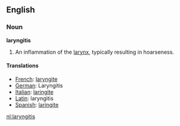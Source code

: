 ==English==

===Noun===
'''laryngitis'''

#An inflammation of the [[larynx]], typically resulting in hoarseness.

====Translations====
*[[French]]: [[laryngite]]
*[[German]]: Laryngitis
*[[Italian]]: [[laringite]]
*[[Latin]]: laryngitis
*[[Spanish]]: [[laringite]]

[[nl:laryngitis]]